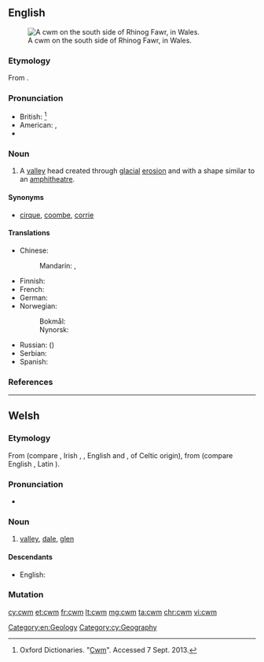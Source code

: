 ==English==
{{was wotd|2010|July|23}}
{{wikipedia}}
[[File:Cwm on the south side of Rhinog Fawr - geograph.org.uk - 42111.jpg|thumb|A cwm on the south side of Rhinog Fawr, in Wales.]]

===Etymology===
From {{etyl|cy|en}} {{term|cwm||[[valley]]|lang=cy}}.

===Pronunciation===
* British: {{IPA|/kʊm/}}<ref>Oxford Dictionaries. "[http://oxforddictionaries.com/definition/english/cwm Cwm]". Accessed 7 Sept. 2013.</ref>
* American: {{enPR|ko͞om}}, {{IPA|/kuːm/}}
* {{rhymes|uːm}}

===Noun===
{{en-noun}}

# A [[valley]] head created through [[glacial]] [[erosion]] and with a shape similar to an [[amphitheatre]].

====Synonyms====
* {{sense|valley}} [[cirque]], [[coombe]], [[corrie]]

====Translations====
{{trans-top|valley head created through glacial erosion}}
* Chinese:
*: Mandarin: {{t|cmn|山側凹地|sc=Hani}}, {{t|cmn|山侧凹地|tr=shāncè āodì|sc=Hani}}
* Finnish: {{t+|fi|onsilo}}
* French: {{t+|fr|cirque}}
* German: {{t+|de|Kar|n}}
* Norwegian:
*: Bokmål: {{t+|no|botn|m}}
*: Nynorsk: {{t|nn|botn|m}}
{{trans-mid}}
* Russian: ({{t+|ru|ледниковый}}) {{t+|ru|цирк|m}}
* Serbian: {{t+|sh|krnica|f}}
* Spanish: {{t|es|circo}}
{{trans-bottom}}

===References===
<references/>

[[Category:en:Geology]]

----

==Welsh==

===Etymology===
From {{etyl|cel-pro|cy}} {{term/t|cel-pro|*kumbā}} (compare {{etyl|br|-}} {{term|komm||trough|lang=br}}, Irish {{term|com|lang=ga}}, {{term|coim||chest cavity|lang=ga}}, English {{term|coombe|lang=en}} and {{etyl|fr|-}} {{term|combe|lang=fr}}, of Celtic origin), from {{etyl|ine-pro|cy}} {{term/t|ine-pro|*kumb-}} (compare English {{term|hump|lang=en}}, Latin {{term|incumbere||to lie down|lang=la}}).

===Pronunciation===
* {{IPA|[kʊm]|lang=cy}}

===Noun===
{{cy-noun|m|cymau|pl2=cymoedd}}

# [[valley]], [[dale]], [[glen]]

====Descendants====
* English: {{l|en|cwm}}

===Mutation===
{{cy-mut-c|wm}}

[[Category:cy:Geography]]

[[cy:cwm]]
[[et:cwm]]
[[fr:cwm]]
[[lt:cwm]]
[[mg:cwm]]
[[ta:cwm]]
[[chr:cwm]]
[[vi:cwm]]